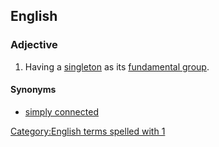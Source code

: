 ==English==
{{wikipedia}}

===Adjective===
{{en-adj|-|head=[[1]]-[[connected]]}}

# {{lb|en|topology|of a topological space}} Having a [[singleton]] as its [[fundamental group]].

====Synonyms====
* [[simply connected]]
[[Category:English terms spelled with 1]]